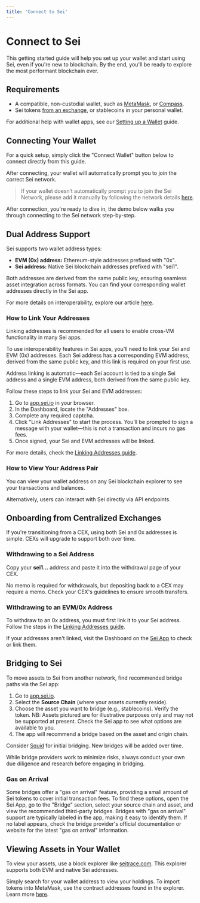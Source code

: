 ```yaml
---
title: 'Connect to Sei'
---
```



# Connect to Sei

This getting started guide will help you set up your wallet and start using Sei,
even if you're new to blockchain. By the end, you'll be ready to explore the
most performant blockchain ever.

## Requirements

- A compatible, non-custodial wallet, such as [MetaMask](https://metamask.io/),
  or [Compass](https://compasswallet.io/).
- Sei tokens [from an exchange](learn/getting-tokens), or stablecoins in your
  personal wallet.

For additional help with wallet apps, see our
[Setting up a Wallet](learn/wallet-setup) guide.

## Connecting Your Wallet

For a quick setup, simply click the "Connect Wallet" button below to connect
directly from this guide.

<EvmWalletConnect />

After connecting, your wallet will automatically prompt you to join the correct
Sei network.

> If your wallet doesn’t automatically prompt you to join the Sei Network,
> please add it manually by following the network details
> [here](/user-guides/wallet-setup).

After connection, you're ready to dive in, the demo below walks you through connecting to the Sei
network step-by-step.

## Dual Address Support

Sei supports two wallet address types:

- **EVM (0x) address:** Ethereum-style addresses prefixed with "0x".
- **Sei address:** Native Sei blockchain addresses prefixed with "sei1".

Both addresses are derived from the same public key, ensuring seamless asset
integration across formats. You can find your corresponding wallet addresses
directly in the Sei app.

For more details on interoperability, explore our article
[here](https://blog.sei.io/sei-v2-interoperability/).

### How to Link Your Addresses

<Callout emoji="💡">Linking addresses is recommended for all users to enable cross-VM functionality in many Sei apps.</Callout>

To use interoperability features in Sei apps, you’ll need to link your Sei and
EVM (0x) addresses. Each Sei address has a corresponding EVM address, derived
from the same public key, and this link is required on your first use.

<Callout type="warning">Address linking is automatic—each Sei account is tied to a single Sei address and a single EVM address, both derived from the same public key.</Callout>

Follow these steps to link your Sei and EVM addresses:

1. Go to [app.sei.io](https://app.sei.io) in your browser.
2. In the Dashboard, locate the "Addresses" box.
3. Complete any required captcha.
4. Click "Link Addresses" to start the process. You’ll be prompted to sign a
   message with your wallet—this is not a transaction and incurs no gas fees.
5. Once signed, your Sei and EVM addresses will be linked.

For more details, check the [Linking Addresses guide](learn/linking-addresses).

### How to View Your Address Pair

You can view your wallet address on any Sei blockchain explorer to see your
transactions and balances.

<SeiTraceSearch />

Alternatively, users can interact with Sei directly via API endpoints.

## Onboarding from Centralized Exchanges

If you're transitioning from a CEX, using both Sei and 0x addresses is simple.
CEXs will upgrade to support both over time.

### Withdrawing to a Sei Address

Copy your **sei1...** address and paste it into the withdrawal page of your CEX.

<ImageWithCaption img={cexWithdrawImage} alt="Withdraw Sei from Cex" />

<Callout type="warning">No memo is required for withdrawals, but depositing back to a CEX may require a memo. Check your CEX's guidelines to ensure smooth transfers.</Callout>

### Withdrawing to an EVM/0x Address

To withdraw to an 0x address, you must first link it to your Sei address. Follow
the steps in the [Linking Addresses guide](user-guides/linking-addresses).

If your addresses aren't linked, visit the Dashboard on the
[Sei App](https://app.sei.io) to check or link them.

## Bridging to Sei

To move assets to Sei from another network, find recommended bridge paths via
the Sei app:

1. Go to [app.sei.io](https://app.sei.io).
2. Select the **Source Chain** (where your assets currently reside).
   <ImageWithCaption img={sourceChainDropdownImage} alt="Select a source chain" />
3. Choose the asset you want to bridge (e.g., stablecoins). Verify the token.
   <Callout emoji="⚠️">NB: Assets pictured are for illustrative purposes only and may not be supported at present. Check the Sei app to see what options are available to you.</Callout>
   <ImageWithCaption img={selectAssetImage} alt="Select an asset" />
4. The app will recommend a bridge based on the asset and origin chain.

Consider [Squid](https://www.squidrouter.com/) for initial bridging. New bridges
will be added over time.

<Callout type="info" emoji="ℹ️">
  While bridge providers work to minimize risks, always conduct your own due diligence and research before engaging in bridging.
</Callout>

### Gas on Arrival

Some bridges offer a "gas on arrival" feature, providing a small amount of Sei
tokens to cover initial transaction fees. To find these options, open the Sei
App, go to the "Bridge" section, select your source chain and asset, and view
the recommended third-party bridges. Bridges with "gas on arrival" support are
typically labeled in the app, making it easy to identify them. If no label
appears, check the bridge provider's official documentation or website for the
latest "gas on arrival" information.

## Viewing Assets in Your Wallet

To view your assets, use a block explorer like
[seitrace.com](https://www.seitrace.com). This explorer supports both EVM and
native Sei addresses.

Simply search for your wallet address to view your holdings. To import tokens
into MetaMask, use the contract addresses found in the explorer. Learn more
[here](https://support.metamask.io/managing-my-tokens/custom-tokens/how-to-display-tokens-in-metamask/).
